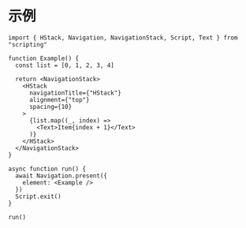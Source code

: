 # 示例

```tsx
import { HStack, Navigation, NavigationStack, Script, Text } from "scripting"

function Example() {
  const list = [0, 1, 2, 3, 4]

  return <NavigationStack>
    <HStack
      navigationTitle={"HStack"}
      alignment={"top"}
      spacing={10}
    >
      {list.map((_, index) =>
        <Text>Item{index + 1}</Text>
      )}
    </HStack>
  </NavigationStack>
}

async function run() {
  await Navigation.present({
    element: <Example />
  })
  Script.exit()
}

run()
```